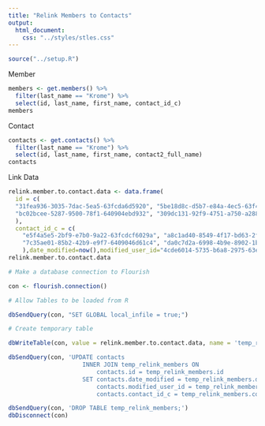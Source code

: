 ```yaml
---
title: "Relink Members to Contacts"
output:
  html_document:
    css: "../styles/stles.css"
---
```

```r
source("../setup.R")
```
Member
```r

members <- get.members() %>%
  filter(last_name == "Krome") %>%
  select(id, last_name, first_name, contact_id_c)
members
```
Contact
```r

contacts <- get.contacts() %>%
  filter(last_name == "Krome") %>%
  select(id, last_name, first_name, contact2_full_name)
contacts
```
Link Data
```r

relink.member.to.contact.data <- data.frame(
  id = c(
  "31fea936-3035-7dac-5ea5-63fcda6d5920", "5be18d8c-d5b7-e84a-4ec5-63f432de7e44", "4d9a036b-5075-54d4-0076-63f3e55e6039", "9fc74f34-8515-ed8f-b369-63f945042a1a",
  "bc02bcee-5287-9500-78f1-640904ebd932", "309dc131-92f9-4751-a750-a288127c78a1", "31ddd31b-54b7-4786-b197-50174e51e844"
  ), 
  contact_id_c = c(
    "e5f4a5e5-2bf9-e7b0-9a22-63fcdcf6029a", "a8c1ad40-8549-4f17-bd63-2fb6740edb40", "509c565d-0b31-4fbc-ac0b-796451e75c16", "60fa82ff-d0a3-4d27-bd51-b830beeab8fa",
    "7c35ae01-85b2-42b9-e9f7-6409046d61c4", "da0c7d2a-6998-4b9e-8902-1bb869bb63db", "affda818-7c5b-4e9d-9647-0b320b0009e8"
    ),date_modified=now(),modified_user_id="4cde6014-5735-b6a8-2975-63e1844134be")
relink.member.to.contact.data
```
``` r
# Make a database connection to Flourish

con <- flourish.connection()

# Allow Tables to be loaded from R

dbSendQuery(con, "SET GLOBAL local_infile = true;")

# Create temporary table

dbWriteTable(con, value = relink.member.to.contact.data, name = 'temp_relink_members', append = F, row.names = F)

dbSendQuery(con, 'UPDATE contacts
                     INNER JOIN temp_relink_members ON
                         contacts.id = temp_relink_members.id
                     SET contacts.date_modified = temp_relink_members.date_modified,
                         contacts.modified_user_id = temp_relink_members.modified_user_id,
                         contacts.contact_id_c = temp_relink_members.contact_id_c;')

dbSendQuery(con, 'DROP TABLE temp_relink_members;')
dbDisconnect(con)
```
